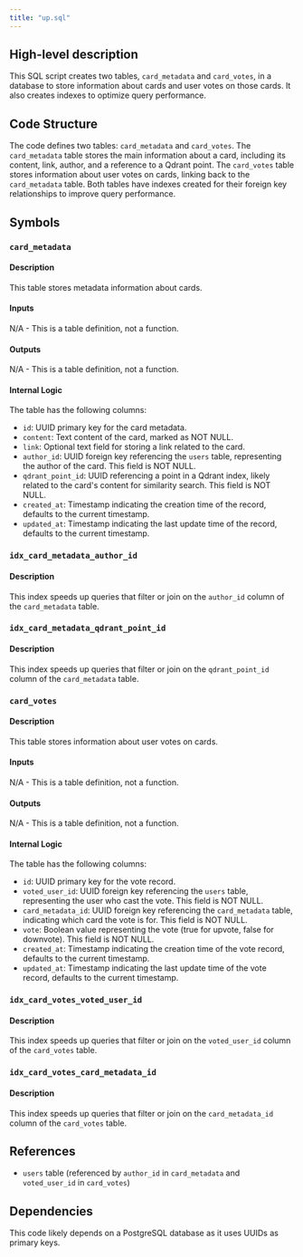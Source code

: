```yaml
---
title: "up.sql"
---
```


## High-level description
This SQL script creates two tables, `card_metadata` and `card_votes`, in a database to store information about cards and user votes on those cards. It also creates indexes to optimize query performance.

## Code Structure
The code defines two tables: `card_metadata` and `card_votes`. The `card_metadata` table stores the main information about a card, including its content, link, author, and a reference to a Qdrant point. The `card_votes` table stores information about user votes on cards, linking back to the `card_metadata` table. Both tables have indexes created for their foreign key relationships to improve query performance.

## Symbols

### `card_metadata`
#### Description
This table stores metadata information about cards.

#### Inputs
N/A - This is a table definition, not a function.

#### Outputs
N/A - This is a table definition, not a function.

#### Internal Logic
The table has the following columns:
- `id`: UUID primary key for the card metadata.
- `content`: Text content of the card, marked as NOT NULL.
- `link`: Optional text field for storing a link related to the card.
- `author_id`: UUID foreign key referencing the `users` table, representing the author of the card. This field is NOT NULL.
- `qdrant_point_id`: UUID referencing a point in a Qdrant index, likely related to the card's content for similarity search. This field is NOT NULL.
- `created_at`: Timestamp indicating the creation time of the record, defaults to the current timestamp.
- `updated_at`: Timestamp indicating the last update time of the record, defaults to the current timestamp.

### `idx_card_metadata_author_id`
#### Description
This index speeds up queries that filter or join on the `author_id` column of the `card_metadata` table.

### `idx_card_metadata_qdrant_point_id`
#### Description
This index speeds up queries that filter or join on the `qdrant_point_id` column of the `card_metadata` table.

### `card_votes`
#### Description
This table stores information about user votes on cards.

#### Inputs
N/A - This is a table definition, not a function.

#### Outputs
N/A - This is a table definition, not a function.

#### Internal Logic
The table has the following columns:
- `id`: UUID primary key for the vote record.
- `voted_user_id`: UUID foreign key referencing the `users` table, representing the user who cast the vote. This field is NOT NULL.
- `card_metadata_id`: UUID foreign key referencing the `card_metadata` table, indicating which card the vote is for. This field is NOT NULL.
- `vote`: Boolean value representing the vote (true for upvote, false for downvote). This field is NOT NULL.
- `created_at`: Timestamp indicating the creation time of the vote record, defaults to the current timestamp.
- `updated_at`: Timestamp indicating the last update time of the vote record, defaults to the current timestamp.

### `idx_card_votes_voted_user_id`
#### Description
This index speeds up queries that filter or join on the `voted_user_id` column of the `card_votes` table.

### `idx_card_votes_card_metadata_id`
#### Description
This index speeds up queries that filter or join on the `card_metadata_id` column of the `card_votes` table.

## References
- `users` table (referenced by `author_id` in `card_metadata` and `voted_user_id` in `card_votes`)

## Dependencies
This code likely depends on a PostgreSQL database as it uses UUIDs as primary keys.
